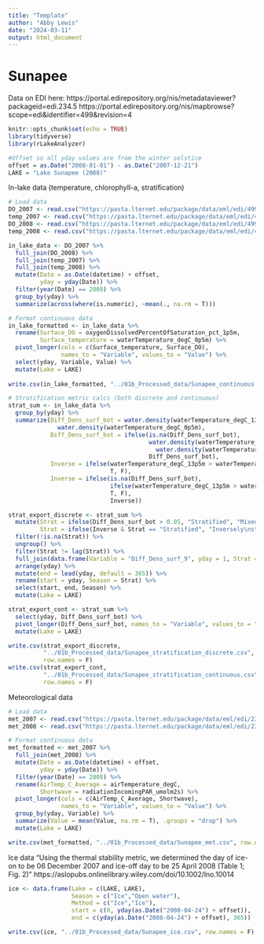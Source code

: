 ```yaml
---
title: "Template"
author: "Abby Lewis"
date: "2024-03-11"
output: html_document
---
```


# Sunapee

Data on EDI here:
https://portal.edirepository.org/nis/metadataviewer?packageid=edi.234.5
https://portal.edirepository.org/nis/mapbrowse?scope=edi&identifier=499&revision=4

```r
knitr::opts_chunk$set(echo = TRUE)
library(tidyverse)
library(rLakeAnalyzer)

#Offset so all yday values are from the winter solstice
offset = as.Date("2008-01-01") - as.Date("2007-12-21")
LAKE = "Lake Sunapee (2008)"
```

In-lake data (temperature, chlorophyll-a, stratification)

```r
# Load data
DO_2007 <- read.csv("https://pasta.lternet.edu/package/data/eml/edi/499/4/d7678325ec3a430959b52c8a933c810a")
temp_2007 <- read.csv("https://pasta.lternet.edu/package/data/eml/edi/499/4/8aa419258c486d5533fc016c7385afdd")
DO_2008 <- read.csv("https://pasta.lternet.edu/package/data/eml/edi/499/4/212faee8c415ed9dd76941e1377b20e6")
temp_2008 <- read.csv("https://pasta.lternet.edu/package/data/eml/edi/499/4/107e661231ad954a2f9ce746ed934971")

in_lake_data <- DO_2007 %>%
  full_join(DO_2008) %>%
  full_join(temp_2007) %>%
  full_join(temp_2008) %>%
  mutate(Date = as.Date(datetime) + offset,
         yday = yday(Date)) %>%
  filter(year(Date) == 2008) %>%
  group_by(yday) %>%
  summarize(across(where(is.numeric), ~mean(., na.rm = T)))

# Format continuous data
in_lake_formatted <- in_lake_data %>%
  rename(Surface_DO = oxygenDissolvedPercentOfSaturation_pct_1p5m,
         Surface_temperature = waterTemperature_degC_0p5m) %>%
  pivot_longer(cols = c(Surface_temperature, Surface_DO), 
               names_to = "Variable", values_to = "Value") %>%
  select(yday, Variable, Value) %>%
  mutate(Lake = LAKE)
         
write.csv(in_lake_formatted, "../01b_Processed_data/Sunapee_continuous.csv", row.names = F)

# Stratification metric calcs (both discrete and continuous)
strat_sum <- in_lake_data %>%
  group_by(yday) %>%
  summarize(Diff_Dens_surf_bot = water.density(waterTemperature_degC_13p5m) - 
              water.density(waterTemperature_degC_0p5m),
            Diff_Dens_surf_bot = ifelse(is.na(Diff_Dens_surf_bot),
                                        water.density(waterTemperature_degC_11p5m) - 
                                          water.density(waterTemperature_degC_0p5m),
                                        Diff_Dens_surf_bot),
            Inverse = ifelse(waterTemperature_degC_13p5m > waterTemperature_degC_0p5m,
                             T, F),
            Inverse = ifelse(is.na(Diff_Dens_surf_bot),
                             ifelse(waterTemperature_degC_13p5m > waterTemperature_degC_0p5m,
                             T, F),
                             Inverse))

strat_export_discrete <- strat_sum %>%
  mutate(Strat = ifelse(Diff_Dens_surf_bot > 0.05, "Stratified", "Mixed"),
         Strat = ifelse(Inverse & Strat == "Stratified", "Inversely\nstratified", Strat)) %>%
  filter(!is.na(Strat)) %>%
  ungroup() %>%
  filter(Strat != lag(Strat)) %>%
  full_join(data.frame(Variable = "Diff_Dens_surf_9", yday = 1, Strat = "Mixed")) %>%
  arrange(yday) %>%
  mutate(end = lead(yday, default = 365)) %>%
  rename(start = yday, Season = Strat) %>%
  select(start, end, Season) %>%
  mutate(Lake = LAKE)

strat_export_cont <- strat_sum %>%
  select(yday, Diff_Dens_surf_bot) %>%
  pivot_longer(Diff_Dens_surf_bot, names_to = "Variable", values_to = "Value") %>%
  mutate(Lake = LAKE)

write.csv(strat_export_discrete, 
          "../01b_Processed_data/Sunapee_stratification_discrete.csv", 
          row.names = F)
write.csv(strat_export_cont, 
          "../01b_Processed_data/Sunapee_stratification_continuous.csv", 
          row.names = F)
```

Meteorological data

```r
# Load data
met_2007 <- read.csv("https://pasta.lternet.edu/package/data/eml/edi/234/5/2b93f48b1a3cae30a612ea49bb476b5a")
met_2008 <- read.csv("https://pasta.lternet.edu/package/data/eml/edi/234/5/1ce6bfd69cfebfa723bb27c6028e5e40")

# Format continuous data
met_formatted <- met_2007 %>%
  full_join(met_2008) %>%
  mutate(Date = as.Date(datetime) + offset,
         yday = yday(Date)) %>%
  filter(year(Date) == 2008) %>%
  rename(AirTemp_C_Average = airTemperature_degC,
         Shortwave = radiationIncomingPAR_umolm2s) %>%
  pivot_longer(cols = c(AirTemp_C_Average, Shortwave), 
               names_to = "Variable", values_to = "Value") %>%
  group_by(yday, Variable) %>%
  summarize(Value = mean(Value, na.rm = T), .groups = "drop") %>%
  mutate(Lake = LAKE)

write.csv(met_formatted, "../01b_Processed_data/Sunapee_met.csv", row.names = F)
```

Ice data
"Using the thermal stability metric, we determined the day of ice-on to be 06 December 2007 and ice-off day to be 25 April 2008 (Table 1; Fig. 2)"
https://aslopubs.onlinelibrary.wiley.com/doi/10.1002/lno.10014

```r
ice <- data.frame(Lake = c(LAKE, LAKE),
                  Season = c("Ice","Open water"),
                  Method = c("Ice","Ice"),
                  start = c(0, yday(as.Date("2008-04-24") + offset)),
                  end = c(yday(as.Date("2008-04-24") + offset), 365))

write.csv(ice, "../01b_Processed_data/Sunapee_ice.csv", row.names = F)
```
